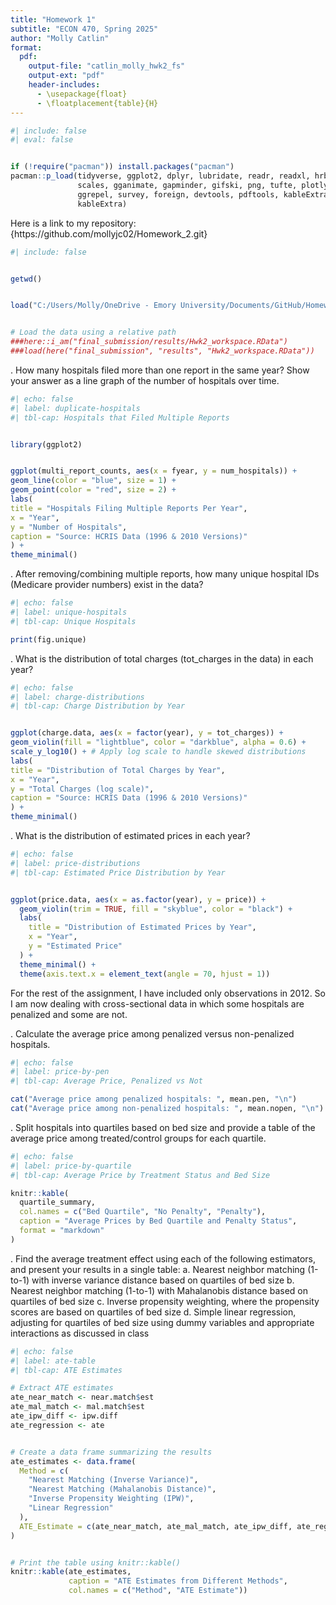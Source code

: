 ```yaml
---
title: "Homework 1"
subtitle: "ECON 470, Spring 2025"
author: "Molly Catlin"
format:
  pdf:
    output-file: "catlin_molly_hwk2_fs"
    output-ext: "pdf"
    header-includes:
      - \usepackage{float}
      - \floatplacement{table}{H}
---
```



```r
#| include: false
#| eval: false


if (!require("pacman")) install.packages("pacman")
pacman::p_load(tidyverse, ggplot2, dplyr, lubridate, readr, readxl, hrbrthemes, fixest,
               scales, gganimate, gapminder, gifski, png, tufte, plotly, OECD,
               ggrepel, survey, foreign, devtools, pdftools, kableExtra, modelsummary,
               kableExtra)
```


Here is a link to my repository: {https://github.com/mollyjc02/Homework_2.git}


\newpage



```r
#| include: false


getwd()


load("C:/Users/Molly/OneDrive - Emory University/Documents/GitHub/Homework_2/final_submission/Hwk2_workspace.RData")


# Load the data using a relative path
###here::i_am("final_submission/results/Hwk2_workspace.RData")
###load(here("final_submission", "results", "Hwk2_workspace.RData"))
```




\noindent 1. How many hospitals filed more than one report in the same year? Show your answer as a line graph of the number of hospitals over time.


```r
#| echo: false
#| label: duplicate-hospitals
#| tbl-cap: Hospitals that Filed Multiple Reports


library(ggplot2)


ggplot(multi_report_counts, aes(x = fyear, y = num_hospitals)) +
geom_line(color = "blue", size = 1) +
geom_point(color = "red", size = 2) +
labs(
title = "Hospitals Filing Multiple Reports Per Year",
x = "Year",
y = "Number of Hospitals",
caption = "Source: HCRIS Data (1996 & 2010 Versions)"
) +
theme_minimal()
```




\noindent 2. After removing/combining multiple reports, how many unique hospital IDs (Medicare provider numbers) exist in the data?


```r
#| echo: false
#| label: unique-hospitals 
#| tbl-cap: Unique Hospitals 

print(fig.unique)
```




\noindent 3. What is the distribution of total charges (tot_charges in the data) in each year?


```r
#| echo: false
#| label: charge-distributions
#| tbl-cap: Charge Distribution by Year


ggplot(charge.data, aes(x = factor(year), y = tot_charges)) +
geom_violin(fill = "lightblue", color = "darkblue", alpha = 0.6) +
scale_y_log10() + # Apply log scale to handle skewed distributions
labs(
title = "Distribution of Total Charges by Year",
x = "Year",
y = "Total Charges (log scale)",
caption = "Source: HCRIS Data (1996 & 2010 Versions)"
) +
theme_minimal()
```




\noindent 4. What is the distribution of estimated prices in each year?


```r
#| echo: false
#| label: price-distributions
#| tbl-cap: Estimated Price Distribution by Year


ggplot(price.data, aes(x = as.factor(year), y = price)) +
  geom_violin(trim = TRUE, fill = "skyblue", color = "black") +
  labs(
    title = "Distribution of Estimated Prices by Year",
    x = "Year",
    y = "Estimated Price"
  ) +
  theme_minimal() +
  theme(axis.text.x = element_text(angle = 70, hjust = 1))
```



\newpage

For the rest of the assignment, I have included only observations in 2012. So I am now dealing with cross-sectional data in which some hospitals are penalized and some are not.

\noindent 5. Calculate the average price among penalized versus non-penalized hospitals.

```r
#| echo: false
#| label: price-by-pen
#| tbl-cap: Average Price, Penalized vs Not

cat("Average price among penalized hospitals: ", mean.pen, "\n")
cat("Average price among non-penalized hospitals: ", mean.nopen, "\n")
```



\noindent 6. Split hospitals into quartiles based on bed size and provide a table of the average price among treated/control groups for each quartile.

```r
#| echo: false
#| label: price-by-quartile
#| tbl-cap: Average Price by Treatment Status and Bed Size 

knitr::kable(
  quartile_summary,
  col.names = c("Bed Quartile", "No Penalty", "Penalty"),
  caption = "Average Prices by Bed Quartile and Penalty Status",
  format = "markdown"
)
```



\noindent 7. Find the average treatment effect using each of the following estimators, and present your results in a single table:
a. Nearest neighbor matching (1-to-1) with inverse variance distance based on quartiles of bed size
b. Nearest neighbor matching (1-to-1) with Mahalanobis distance based on quartiles of bed size
c. Inverse propensity weighting, where the propensity scores are based on quartiles of bed size
d. Simple linear regression, adjusting for quartiles of bed size using dummy variables and appropriate interactions as discussed in class

```r
#| echo: false
#| label: ate-table
#| tbl-cap: ATE Estimates

# Extract ATE estimates
ate_near_match <- near.match$est
ate_mal_match <- mal.match$est
ate_ipw_diff <- ipw.diff
ate_regression <- ate


# Create a data frame summarizing the results
ate_estimates <- data.frame(
  Method = c(
    "Nearest Matching (Inverse Variance)",
    "Nearest Matching (Mahalanobis Distance)",
    "Inverse Propensity Weighting (IPW)",
    "Linear Regression"
  ),
  ATE_Estimate = c(ate_near_match, ate_mal_match, ate_ipw_diff, ate_regression)
)


# Print the table using knitr::kable()
knitr::kable(ate_estimates,
             caption = "ATE Estimates from Different Methods",
             col.names = c("Method", "ATE Estimate"))
```